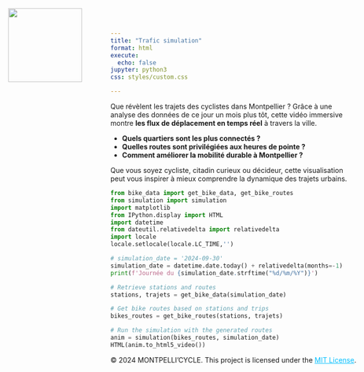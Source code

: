 ```yaml
---
title: "Trafic simulation"
format: html
execute:
  echo: false
jupyter: python3
css: styles/custom.css

---
```

![ ](images/logo.png){style="position: absolute; top: 20px; left: 20px; width: 150px; height: auto;"}


Que révèlent les trajets des cyclistes dans Montpellier ? Grâce à une analyse des données de ce jour un mois plus tôt, cette vidéo immersive montre **les flux de déplacement en temps réel** à travers la ville.  
 
- **Quels quartiers sont les plus connectés ?**  
- **Quelles routes sont privilégiées aux heures de pointe ?**  
- **Comment améliorer la mobilité durable à Montpellier ?**
   

Que vous soyez cycliste, citadin curieux ou décideur, cette visualisation peut vous inspirer à mieux comprendre la dynamique des trajets urbains. 


```python
from bike_data import get_bike_data, get_bike_routes
from simulation import simulation 
import matplotlib
from IPython.display import HTML
import datetime
from dateutil.relativedelta import relativedelta
import locale
locale.setlocale(locale.LC_TIME,'')

# simulation_date = '2024-09-30'
simulation_date = datetime.date.today() + relativedelta(months=-1)
print(f'Journée du {simulation_date.strftime("%d/%m/%Y")}')

# Retrieve stations and routes
stations, trajets = get_bike_data(simulation_date)

# Get bike routes based on stations and trips
bikes_routes = get_bike_routes(stations, trajets)

# Run the simulation with the generated routes
anim = simulation(bikes_routes, simulation_date)
HTML(anim.to_html5_video())

```

<footer>
  <p>
    &copy; 2024 MONTPELLI'CYCLE. This project is licensed under the 
    <a href="license.html" target="_blank" style="color: #00bfff;">MIT License</a>.
  </p>
</footer>
